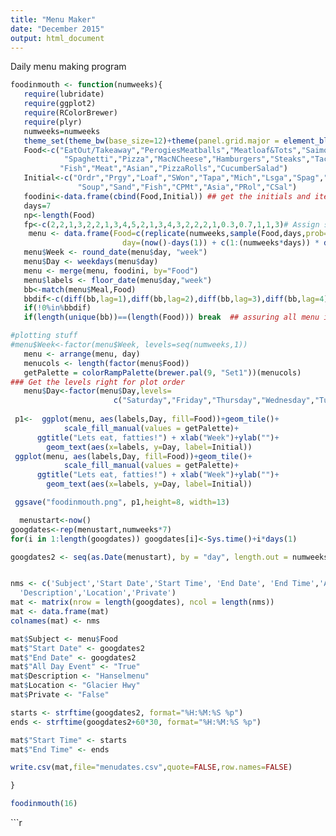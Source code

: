 ```yaml
---
title: "Menu Maker"
date: "December 2015"
output: html_document
---
```


Daily menu making program  
```r
foodinmouth <- function(numweeks){
   require(lubridate)
   require(ggplot2)
   require(RColorBrewer)
   require(plyr)
   numweeks=numweeks
   theme_set(theme_bw(base_size=12)+theme(panel.grid.major = element_blank(), panel.grid.minor = element_blank()))
   Food<-c("EatOut/Takeaway","PerogiesMeatballs","Meatloaf&Tots","Saimon&Wonton","SpanishNite","ChickenStuffingCorn","Lasagna",
            "Spaghetti","Pizza","MacNCheese","Hamburgers","Steaks","Tacos","Surprise","Leftovers","GrilledCheese","ChickenCaesar","Soup","Sandwich",
           "Fish","Meat","Asian","PizzaRolls","CucumberSalad")
   Initial<-c("Ordr","Prgy","Loaf","SWon","Tapa","Mich","Lsga","Spag","Piza","McCz","HamB","Stks","Taco","Surp","Left","GrCz","Caes",
               "Soup","Sand","Fish","CPMt","Asia","PRol","CSal")
   foodini<-data.frame(cbind(Food,Initial)) ## get the initials and items together
   days=7
   np<-length(Food)
   fp<-c(2,2,1,3,2,2,1,3,4,5,2,1,3,4,3,2,2,2,1,0.3,0.7,1,1,3)# Assign some relative weights based on ad hoc family voting
    menu <- data.frame(Food=c(replicate(numweeks,sample(Food,days,prob=fp/np,replace=F ))), 
                         day=(now()-days(1)) + c(1:(numweeks*days)) * days(1))
   menu$Week <- round_date(menu$day, "week")
   menu$Day <- weekdays(menu$day)
   menu <- merge(menu, foodini, by="Food")
   menu$labels <- floor_date(menu$day,"week")
   bb<-match(menu$Meal,Food)
   bbdif<-c(diff(bb,lag=1),diff(bb,lag=2),diff(bb,lag=3),diff(bb,lag=4))  ### preventing close proximity menu items
   if(!0%in%bbdif)
   if(length(unique(bb))==(length(Food))) break  ## assuring all menu items make the cut

#plotting stuff   
#menu$Week<-factor(menu$Week, levels=seq(numweeks,1))
   menu <- arrange(menu, day)
   menucols <- length(factor(menu$Food))
   getPalette = colorRampPalette(brewer.pal(9, "Set1"))(menucols)
### Get the levels right for plot order
   menu$Day<-factor(menu$Day,levels=
                       c("Saturday","Friday","Thursday","Wednesday","Tuesday","Monday","Sunday"))
   
 p1<-  ggplot(menu, aes(labels,Day, fill=Food))+geom_tile()+ 
            scale_fill_manual(values = getPalette)+
      ggtitle("Lets eat, fatties!") + xlab("Week")+ylab("")+
        geom_text(aes(x=labels, y=Day, label=Initial))
 ggplot(menu, aes(labels,Day, fill=Food))+geom_tile()+ 
            scale_fill_manual(values = getPalette)+
      ggtitle("Lets eat, fatties!") + xlab("Week")+ylab("")+
        geom_text(aes(x=labels, y=Day, label=Initial))

 ggsave("foodinmouth.png", p1,height=8, width=13)

  menustart<-now()
googdates<-rep(menustart,numweeks*7)
for(i in 1:length(googdates)) googdates[i]<-Sys.time()+i*days(1)

googdates2 <- seq(as.Date(menustart), by = "day", length.out = numweeks*7)


nms <- c('Subject','Start Date','Start Time', 'End Date', 'End Time','All Day Event',
  'Description','Location','Private')
mat <- matrix(nrow = length(googdates), ncol = length(nms))
mat <- data.frame(mat)
colnames(mat) <- nms

mat$Subject <- menu$Food
mat$"Start Date" <- googdates2
mat$"End Date" <- googdates2
mat$"All Day Event" <- "True"
mat$Description <- "Hanselmenu"
mat$Location <- "Glacier Hwy"
mat$Private <- "False"

starts <- strftime(googdates2, format="%H:%M:%S %p")
ends <- strftime(googdates2+60*30, format="%H:%M:%S %p")

mat$"Start Time" <- starts
mat$"End Time" <- ends

write.csv(mat,file="menudates.csv",quote=FALSE,row.names=FALSE)

}

foodinmouth(16)
```

```r
